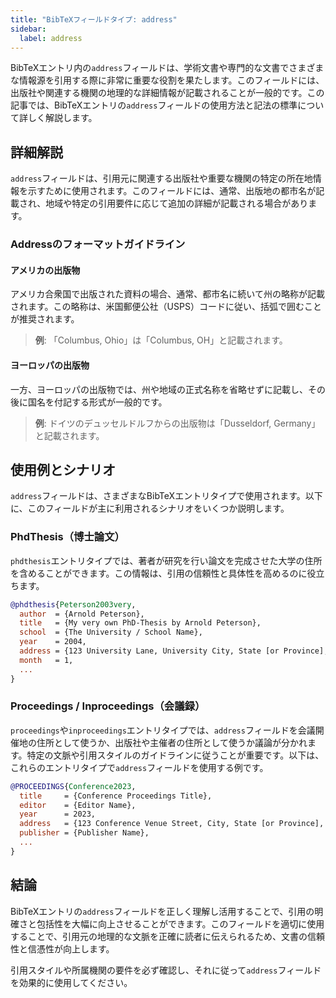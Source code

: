 ```yaml
---
title: "BibTeXフィールドタイプ: address"
sidebar:
  label: address
---
```



BibTeXエントリ内の`address`フィールドは、学術文書や専門的な文書でさまざまな情報源を引用する際に非常に重要な役割を果たします。このフィールドには、出版社や関連する機関の地理的な詳細情報が記載されることが一般的です。この記事では、BibTeXエントリの`address`フィールドの使用方法と記法の標準について詳しく解説します。

<CiteDrive />

## 詳細解説

`address`フィールドは、引用元に関連する出版社や重要な機関の特定の所在地情報を示すために使用されます。このフィールドには、通常、出版地の都市名が記載され、地域や特定の引用要件に応じて追加の詳細が記載される場合があります。

### Addressのフォーマットガイドライン

#### アメリカの出版物

アメリカ合衆国で出版された資料の場合、通常、都市名に続いて州の略称が記載されます。この略称は、米国郵便公社（USPS）コードに従い、括弧で囲むことが推奨されます。

> **例**: 「Columbus, Ohio」は「Columbus, OH」と記載されます。

#### ヨーロッパの出版物

一方、ヨーロッパの出版物では、州や地域の正式名称を省略せずに記載し、その後に国名を付記する形式が一般的です。

> **例**: ドイツのデュッセルドルフからの出版物は「Dusseldorf, Germany」と記載されます。

## 使用例とシナリオ

`address`フィールドは、さまざまなBibTeXエントリタイプで使用されます。以下に、このフィールドが主に利用されるシナリオをいくつか説明します。

### PhdThesis（博士論文）

`phdthesis`エントリタイプでは、著者が研究を行い論文を完成させた大学の住所を含めることができます。この情報は、引用の信頼性と具体性を高めるのに役立ちます。

```bibtex
@phdthesis{Peterson2003very,
  author  = {Arnold Peterson},
  title   = {My very own PhD-Thesis by Arnold Peterson},
  school  = {The University / School Name},
  year    = 2004,
  address = {123 University Lane, University City, State [or Province], Country},
  month   = 1,
  ...
}
```

### Proceedings / Inproceedings（会議録）

`proceedings`や`inproceedings`エントリタイプでは、`address`フィールドを会議開催地の住所として使うか、出版社や主催者の住所として使うか議論が分かれます。特定の文脈や引用スタイルのガイドラインに従うことが重要です。以下は、これらのエントリタイプで`address`フィールドを使用する例です。

```bibtex
@PROCEEDINGS{Conference2023,
  title     = {Conference Proceedings Title},
  editor    = {Editor Name},
  year      = 2023,
  address   = {123 Conference Venue Street, City, State [or Province], Country},
  publisher = {Publisher Name},
  ...
}
```

## 結論

BibTeXエントリの`address`フィールドを正しく理解し活用することで、引用の明確さと包括性を大幅に向上させることができます。このフィールドを適切に使用することで、引用元の地理的な文脈を正確に読者に伝えられるため、文書の信頼性と信憑性が向上します。

引用スタイルや所属機関の要件を必ず確認し、それに従って`address`フィールドを効果的に使用してください。
